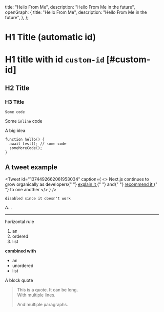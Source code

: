   title: "Hello From Me",
  description: "Hello From Me in the future",
  openGraph: {
    title: "Hello From Me",
    description: "Hello From Me in the future",
  },
};

# H1 Title (automatic id)

# H1 title with id `custom-id` [#custom-id]

## H2 Title

### H3 Title

```
Some code
```

Some `inline` code

<Callout emoji="💡">A big idea</Callout>

```
function hello() {
  await test(); // some code
  someMoreCode();
}
```

## A tweet example

<Tweet
  id="1374492662061953034"
  caption={
    <>
      Next.js continues to grow organically as developers{" "}
      <a href="https://twitter.com/vincentchw/status/1392775589094838277">
        explain it
      </a>{" "}
      and{" "}
      <a href="https://twitter.com/vadim_kravcenko/status/1401937274972037122">
        recommend it
      </a>{" "}
      to one another
    </>
  }
/>

```
disabled since it doesn't work
```

A…

---

horizontal rule

1. an
2. ordered
3. list

**combined with**

- an
- unordered
- list

A block quote

> This is a quote. It can be long.  
> With multiple lines.
>
> And multiple paragraphs.
